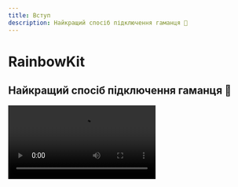 ```yaml
---
title: Вступ
description: Найкращий спосіб підключення гаманця 🌈
---
```


# RainbowKit

## Найкращий спосіб підключення гаманця 🌈

<Video src="https://res.cloudinary.com/rainbowme/video/upload/s--aTmEjSrr--/f_auto:video,q_auto/v1/rainbowkit/site-assets/rainbowkit-video-cutdown-edit_gy0q16" />

RainbowKit is a [React](https://reactjs.org/) library that makes it easy to add wallet connection to your dapp. Це інтуїтивно зрозумілий, адаптивний і налаштовуваний.

### Особливості

#### Управління гаманцем

Автоматизоване управління гаманцем для вашого dapp. Окрім керування підключенням та відключенням гаманців, RainbowKit підтримує численні гаманці, змінює ланцюги підключення, визначає адресу до ENS, показує баланс і багато іншого!

#### Налаштовуваний

Ви можете налаштувати інтерфейс RainbowKit відповідно до вашого бренду. Ви можете обрати з кількох попередньо визначених акцентних кольорів і конфігурацій радіусу межі. Для більш складних випадків ви можете надати повністю налаштовану тему, відобразити свою кнопку та опустити певні функції. Включено темний режим.

#### Стандарти індустрії

Для кращої взаємодії з більшістю продуктів ми покладаємося на [viem](https://viem.sh) та [wagmi](https://wagmi.sh/) — найбільш поширені бібліотеки у цій сфері.

Стандарти гаманців, такі як EIP-1193 та EIP-6963, підтримуються прямо з коробки, що робить процес підключення гаманця користувачів браузера до вашого dApp простішим, ніж будь-коли.

### Спільнота

Ми раді бачити, як спільнота приймає RainbowKit, ставить питання і надає відгуки. Якщо це запит на функцію, звіт про помилку або проєкт для демонстрації, будь ласка, долучайтеся!

- Підняти [питання](https://github.com/rainbow-me/rainbowkit/issues)
- Слідкуйте за нами в [Twitter](https://twitter.com/rainbowdotme)
- Поділіться вашим [відгуком](https://github.com/rainbow-me/rainbowkit/discussions/new?category=feedback)
- Спробуйте на [Codesandbox](https://codesandbox.io/p/sandbox/github/rainbow-me/rainbowkit/tree/main/examples/with-next)
